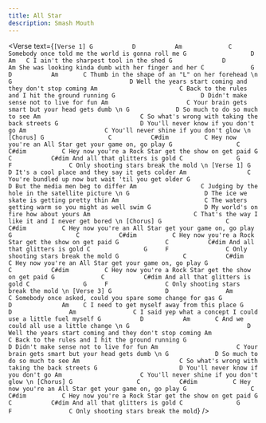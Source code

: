 ```yaml
---
title: All Star
description: Smash Mouth
---
```



<Verse
  text={`
[Verse 1]
    G           D           Am             C
Somebody once told me the world is gonna roll me
    G                  D           Am   C
I ain't the sharpest tool in the shed
         G              D             Am
She was looking kinda dumb with her finger and her
C             G           D           Am       C
Thumb in the shape of an "L" on her forehead
 \n
  G                                 D
Well the years start coming and they don't stop coming
Am                       C
Back to the rules and I hit the ground running
  G                        D
Didn't make sense not to live for fun
    Am                      C
Your brain gets smart but your head gets dumb
 \n
  G             D
So much to do so much to see
   Am                            C
So what's wrong with taking the back streets
   G                       D
You'll never know if you don't go
   Am                      C
You'll never shine if you don't glow
 \n
[Chorus]
G                  C           C#dim          C
Hey now you're an All Star get your game on, go play
G                  C           C#dim          C
Hey now you're a Rock Star get the show on get paid
G             C           C#dim
And all that glitters is gold
C               G     F                C
Only shooting stars break the mold
 \n
[Verse 1]
   G                        D
It's a cool place and they say it gets colder
   Am                 C
You're bundled up now but wait 'til you get older
    G                    D
But the media men beg to differ
                 Am                  C
Judging by the hole in the satellite picture
 \n
             G                     D
The ice we skate is getting pretty thin
                    Am                        C
The waters getting warm so you might as well swim
               G               D
My world's on fire how about yours
           Am                             C
That's the way I like it and I never get bored
 \n
[Chorus]
G                  C           C#dim          C
Hey now you're an All Star get your game on, go play
G                  C           C#dim          C
Hey now you're a Rock Star get the show on get paid
G             C           C#dim
And all that glitters is gold
C               G     F                C
Only shooting stars break the mold
G                  C           C#dim          C
Hey now you're an All Star get your game on, go play
G                  C           C#dim          C
Hey now you're a Rock Star get the show on get paid
G             C           C#dim
And all that glitters is gold
C               G     F                C
Only shooting stars break the mold
 \n
[Verse 3]
G               D                Am                C
Somebody once asked, could you spare some change for gas
G                      D              Am    C
I need to get myself away from this place
G                  D                Am                C
I said yep what a concept I could use a little fuel myself
        G           D           Am       C
And we could all use a little change
 \n
  G                                 D
Well the years start coming and they don't stop coming
Am                       C
Back to the rules and I hit the ground running
  G                        D
Didn't make sense not to live for fun
    Am                      C
Your brain gets smart but your head gets dumb
 \n
   G             D
So much to do so much to see
   Am                            C
So what's wrong with taking the back streets
   G                       D
You'll never know if you don't go
   Am                      C
You'll never shine if you don't glow
 \n
[Chorus]
G                  C           C#dim          C
Hey now you're an All Star get your game on, go play
G                  C           C#dim          C
Hey now you're a Rock Star get the show on get paid
G             C           C#dim
And all that glitters is gold
C               G     F                C
Only shooting stars break the mold
`}
/>
